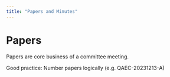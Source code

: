 ```yaml
---
title: "Papers and Minutes"
---
```


# Papers

Papers are core business of a committee meeting.

Good practice: Number papers logically (e.g. QAEC-20231213-A)
